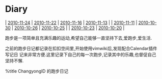 = Diary =
| [[2010-11-24]] | [[2010-11-22]] | [[2010-11-16]] | [[2010-11-13]] |
| [[2010-11-11]] | [[2010-10-30]] | [[2010-10-26]] | [[2010-10-25]] |
| [[2010-10-23]] | [[2010-10-20]] |

跑步是一项简单且充满乐趣的运动,希望自己能够一直坚持下去,爱跑步,爱生活.

之前的跑步日记都记录在扣扣空间里,开始使用vimwiki后,发现配合Calendar插件写记日
记来非常方便.这里记录下自己的每一次跑步,记录其中的乐趣,也督促自己坚持不懈.

%title ChangyongID 的跑步日记
